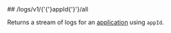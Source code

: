 
<MethodPill method="get" />
## /logs/v1/{'{'}appId{'}'}/all

Returns a stream of logs for an [application](https://hathora.dev/docs/concepts/hathora-entities#application) using `appId`.
